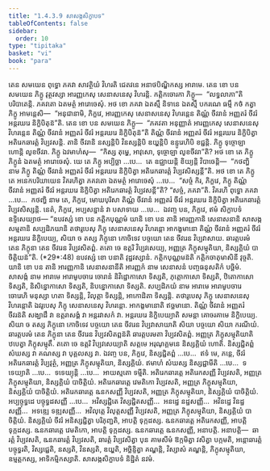 ```yaml
---
title: "1.4.3.9 សាសង្កសិក្ខាបទ"
tableOfContents: false
sidebar:
  order: 10
type: "tipitaka"
basket: "vi"
book: "para"
---
```



<DynamicBreadcrumb />

<Division number="652" book="para">

<Paragraph number="2400" book="para">
តេន សមយេន ពុទ្ធោ ភគវា សាវត្ថិយំ វិហរតិ ជេតវនេ អនាថបិណ្ឌិកស្ស អារាមេ. តេន ខោ បន សមយេន ភិក្ខូ វុត្ថវស្សា អារញ្ញកេសុ សេនាសនេសុ វិហរន្តិ. កត្តិកចោរកា ភិក្ខូ—  “លទ្ធលាភា”តិ បរិបាតេន្តិ. ភគវតោ ឯតមត្ថំ អារោចេសុំ. អថ ខោ ភគវា ឯតស្មឹ និទានេ ឯតស្មឹ បករណេ ធម្មឹ កថំ កត្វា ភិក្ខូ អាមន្តេសិ—  “អនុជានាមិ, ភិក្ខវេ, អារញ្ញកេសុ សេនាសនេសុ វិហរន្តេន តិណ្ណំ ចីវរានំ អញ្ញតរំ ចីវរំ អន្តរឃរេ និក្ខិបិតុន៑”តិ.
</Paragraph>

<Paragraph number="2401" book="para">
តេន ខោ បន សមយេន ភិក្ខូ—  “ភគវតា អនុញ្ញាតំ អារញ្ញកេសុ សេនាសនេសុ វិហរន្តេន តិណ្ណំ ចីវរានំ អញ្ញតរំ ចីវរំ អន្តរឃរេ និក្ខិបិតុន៑”តិ តិណ្ណំ ចីវរានំ អញ្ញតរំ ចីវរំ អន្តរឃរេ និក្ខិបិត្វា អតិរេកឆារត្តំ វិប្បវសន្តិ. តានិ ចីវរានិ នស្សន្តិបិ វិនស្សន្តិបិ ឌយ្ហន្តិបិ ឧន្ទូរេហិបិ ខជ្ជន្តិ. ភិក្ខូ ទុច្ចោឡា ហោន្តិ លូខចីវរា. ភិក្ខូ ឯវមាហំសុ—  “កិស្ស តុម្ហេ, អាវុសោ, ទុច្ចោឡា លូខចីវរា”តិ? អថ ខោ តេ ភិក្ខូ ភិក្ខូនំ ឯតមត្ថំ អារោចេសុំ. យេ តេ ភិក្ខូ អប្បិច្ឆា …បេ…  តេ ឧជ្ឈាយន្តិ ខិយ្យន្តិ វិបាចេន្តិ—  “កថញ្ហិ នាម ភិក្ខូ តិណ្ណំ ចីវរានំ អញ្ញតរំ ចីវរំ អន្តរឃរេ និក្ខិបិត្វា អតិរេកឆារត្តំ វិប្បវសិស្សន្តី”តិ.
</Paragraph>

<Paragraph number="2402" book="para">
អថ ខោ តេ ភិក្ខូ តេ អនេកបរិយាយេន វិគរហិត្វា ភគវតោ ឯតមត្ថំ អារោចេសុំ …បេ…  “សច្ចំ កិរ, ភិក្ខវេ, ភិក្ខូ តិណ្ណំ ចីវរានំ អញ្ញតរំ ចីវរំ អន្តរឃរេ និក្ខិបិត្វា អតិរេកឆារត្តំ វិប្បវសន្តី”តិ? “សច្ចំ, ភគវា”តិ. វិគរហិ ពុទ្ធោ ភគវា …បេ…  កថញ្ហិ នាម តេ, ភិក្ខវេ, មោឃបុរិសា តិណ្ណំ ចីវរានំ អញ្ញតរំ ចីវរំ អន្តរឃរេ និក្ខិបិត្វា អតិរេកឆារត្តំ វិប្បវសិស្សន្តិ. នេតំ, ភិក្ខវេ, អប្បសន្នានំ វា បសាទាយ …បេ…  ឯវញ្ច បន, ភិក្ខវេ, ឥមំ សិក្ខាបទំ ឧទ្ទិសេយ្យាថ—
</Paragraph>

</Division>
<Division number="653" book="para">

<Paragraph number="2403" book="para">
<Emphasis>“ឧបវស្សំ ខោ បន កត្តិកបុណ្ណមំ យានិ ខោ បន តានិ អារញ្ញកានិ សេនាសនានិ សាសង្កសម្មតានិ សប្បដិភយានិ តថារូបេសុ ភិក្ខុ សេនាសនេសុ វិហរន្តោ អាកង្ខមានោ តិណ្ណំ ចីវរានំ អញ្ញតរំ ចីវរំ អន្តរឃរេ និក្ខិបេយ្យ, សិយា ច តស្ស ភិក្ខុនោ កោចិទេវ បច្ចយោ តេន ចីវរេន វិប្បវាសាយ. ឆារត្តបរមំ តេន ភិក្ខុនា តេន ចីវរេន វិប្បវសិតព្ពំ. តតោ ចេ ឧត្តរិ វិប្បវសេយ្យ, អញ្ញត្រ ភិក្ខុសម្មុតិយា, និស្សគ្គិយំ បាចិត្តិយន៑”</Emphasis>តិ. (*29*:<Emphasis>48</Emphasis>)
</Paragraph>

</Division>
<Division number="654" book="para">

<Paragraph number="2404" book="para">
<Emphasis>ឧបវស្សំ ខោ បនា</Emphasis>តិ វុដ្ឋវស្សានំ.
</Paragraph>

<Paragraph number="2405" book="para">
<Emphasis>កត្តិកបុណ្ណមន៑</Emphasis>តិ កត្តិកចាតុមាសិនី វុច្ចតិ.
</Paragraph>

<Paragraph number="2406" book="para">
<Emphasis>យានិ ខោ បន តានិ អារញ្ញកានិ សេនាសនានី</Emphasis>តិ <Emphasis>អារញ្ញកំ</Emphasis> នាម សេនាសនំ បញ្ចធនុសតិកំ បច្ឆិមំ.
</Paragraph>

<Paragraph number="2407" book="para">
<Emphasis>សាសង្កំ</Emphasis> នាម អារាមេ អារាមូបចារេ ចោរានំ និវិដ្ឋោកាសោ ទិស្សតិ, ភុត្តោកាសោ ទិស្សតិ, ឋិតោកាសោ ទិស្សតិ, និសិន្នោកាសោ ទិស្សតិ, និបន្នោកាសោ ទិស្សតិ.
</Paragraph>

<Paragraph number="2408" book="para">
<Emphasis>សប្បដិភយំ</Emphasis> នាម អារាមេ អារាមូបចារេ ចោរេហិ មនុស្សា ហតា ទិស្សន្តិ, វិលុត្តា ទិស្សន្តិ, អាកោដិតា ទិស្សន្តិ.
</Paragraph>

<Paragraph number="2409" book="para">
<Emphasis>តថារូបេសុ ភិក្ខុ សេនាសនេសុ វិហរន្តោ</Emphasis>តិ ឯវរូបេសុ ភិក្ខុ សេនាសនេសុ វិហរន្តោ.
</Paragraph>

<Paragraph number="2410" book="para">
<Emphasis>អាកង្ខមានោ</Emphasis>តិ ឥច្ឆមានោ.
</Paragraph>

<Paragraph number="2411" book="para">
<Emphasis>តិណ្ណំ ចីវរានំ អញ្ញតរំ ចីវរន៑</Emphasis>តិ សង្ឃាដឹ វា ឧត្តរាសង្គំ វា អន្តរវាសកំ វា.
</Paragraph>

<Paragraph number="2412" book="para">
<Emphasis>អន្តរឃរេ និក្ខិបេយ្យា</Emphasis>តិ សមន្តា គោចរគាមេ និក្ខិបេយ្យ.
</Paragraph>

<Paragraph number="2413" book="para">
<Emphasis>សិយា ច តស្ស ភិក្ខុនោ កោចិទេវ បច្ចយោ តេន ចីវរេន វិប្បវាសាយា</Emphasis>តិ សិយា បច្ចយោ សិយា ករណីយំ.
</Paragraph>

<Paragraph number="2414" book="para">
<Emphasis>ឆារត្តបរមំ តេន ភិក្ខុនា តេន ចីវរេន វិប្បវសិតព្ពន៑</Emphasis>តិ ឆារត្តបរមតា វិប្បវសិតព្ពំ.
</Paragraph>

<Paragraph number="2415" book="para">
<Emphasis>អញ្ញត្រ ភិក្ខុសម្មុតិយា</Emphasis>តិ ឋបេត្វា ភិក្ខុសម្មុតឹ.
</Paragraph>

<Paragraph number="2416" book="para">
<Emphasis>តតោ ចេ ឧត្តរិ វិប្បវសេយ្យា</Emphasis>តិ សត្តមេ អរុណុគ្គមនេ និស្សគ្គិយំ ហោតិ. និស្សជ្ជិតព្ពំ សំឃស្ស វា គណស្ស វា បុគ្គលស្ស វា. ឯវញ្ច បន, ភិក្ខវេ, និស្សជ្ជិតព្ពំ …បេ…  ឥទំ មេ, ភន្តេ, ចីវរំ អតិរេកឆារត្តំ វិប្បវុត្ថំ, អញ្ញត្រ ភិក្ខុសម្មុតិយា, និស្សគ្គិយំ. ឥមាហំ សំឃស្ស និស្សជ្ជាមីតិ …បេ…  ទទេយ្យាតិ …បេ…  ទទេយ្យុន្តិ …បេ…  អាយស្មតោ ទម្មីតិ.
</Paragraph>

</Division>
<Division number="655" book="para">

<Paragraph number="2417" book="para">
អតិរេកឆារត្តេ អតិរេកសញ្ញី វិប្បវសតិ, អញ្ញត្រ ភិក្ខុសម្មុតិយា, និស្សគ្គិយំ បាចិត្តិយំ. អតិរេកឆារត្តេ វេមតិកោ វិប្បវសតិ, អញ្ញត្រ ភិក្ខុសម្មុតិយា, និស្សគ្គិយំ បាចិត្តិយំ. អតិរេកឆារត្តេ ឩនកសញ្ញី វិប្បវសតិ, អញ្ញត្រ ភិក្ខុសម្មុតិយា, និស្សគ្គិយំ បាចិត្តិយំ. អប្បច្ចុទ្ធដេ បច្ចុទ្ធដសញ្ញី …បេ…  អវិស្សជ្ជិតេ វិស្សជ្ជិតសញ្ញី…  អនដ្ឋេ នដ្ឋសញ្ញី…  អវិនដ្ឋេ វិនដ្ឋសញ្ញី…  អទឌ្ឍេ ទឌ្ឍសញ្ញី…  អវិលុត្តេ វិលុត្តសញ្ញី វិប្បវសតិ, អញ្ញត្រ ភិក្ខុសម្មុតិយា, និស្សគ្គិយំ បាចិត្តិយំ.
</Paragraph>

<Paragraph number="2418" book="para">
និស្សគ្គិយំ ចីវរំ អនិស្សជ្ជិត្វា បរិភុញ្ជតិ, អាបត្តិ ទុក្កដស្ស. ឩនកឆារត្តេ អតិរេកសញ្ញី, អាបត្តិ ទុក្កដស្ស. ឩនកឆារត្តេ វេមតិកោ, អាបត្តិ ទុក្កដស្ស. ឩនកឆារត្តេ ឩនកសញ្ញី, អនាបត្តិ.
</Paragraph>

</Division>
<Division number="656" book="para">

<Paragraph number="2419" book="para">
អនាបត្តិ—  ឆារត្តំ វិប្បវសតិ, ឩនកឆារត្តំ វិប្បវសតិ, ឆារត្តំ វិប្បវសិត្វា បុន គាមសីមំ ឱក្កមិត្វា វសិត្វា បក្កមតិ, អន្តោឆារត្តំ បច្ចុទ្ធរតិ, វិស្សជ្ជេតិ, នស្សតិ, វិនស្សតិ, ឌយ្ហតិ, អច្ឆិន្ទិត្វា គណ្ហន្តិ, វិស្សាសំ គណ្ហន្តិ, ភិក្ខុសម្មុតិយា, ឧម្មត្តកស្ស, អាទិកម្មិកស្សាតិ.

</Paragraph>
</Division>

<Paragraph number="2420" type="center" book="para">
សាសង្កសិក្ខាបទំ និដ្ឋិតំ នវមំ.
</Paragraph>